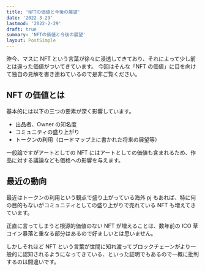 ```yaml
---
title: 'NFTの価値と今後の展望'
date: '2022-3-29'
lastmod: '2022-2-29'
draft: true
summary: 'NFTの価値と今後の展望'
layout: PostSimple
---
```


昨今、マスに NFT という言葉が徐々に浸透してきており、それによって少し前とは違った価値がついてきています。
今回はそんな「NFT の価値」に目を向けて独自の見解を書き連ねているので是非ご覧ください。

## NFT の価値とは

基本的には以下の三つの要素が深く影響しています。

- 出品者、Owner の知名度
- コミュニティの盛り上がり
- トークンの利用（ロードマップ上に書かれた将来の展望等）

一般論ですがアートとしての NFT にはアートとしての価値も含まれるため、作品に対する議論なども価格への影響を与えます。

## 最近の動向

最近はトークンの利用という観点で盛り上がっている海外 pj もあれば、特に何の目的もないがコミュニティとしての盛り上がりで売れている NFT も増えてきています。

正直に言ってしまうと根源的価値のない NFT が増えることは、数年前の ICO 草コイン暴落と重なる部分はあるので好ましいとは思いません。

しかしそれほど NFT という言葉が世間に知れ渡ってブロックチェーンがより一般的に認知されるようになってきている、といった証明でもあるので一概に批判するのは間違いです。

